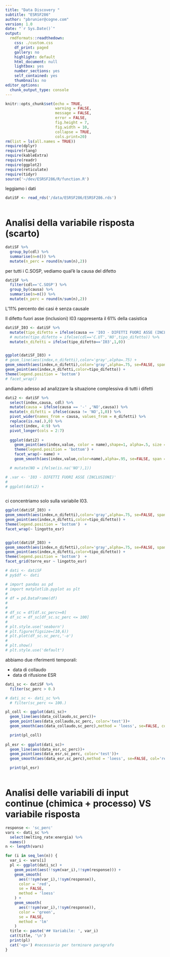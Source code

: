 ```yaml
---
title: "Data Discovery "
subtitle: "ESRSF286"
author: "pbrunier@cogne.com"
version: 1.0 
date: "`r Sys.Date()`"
output:
  rmdformats::readthedown:
    css: ./custom.css
    df_print: paged
    gallery: no
    highlight: default
    html_document: null
    lightbox: yes
    number_sections: yes
    self_contained: yes
    thumbnails: no
editor_options:
  chunk_output_type: console
---
```


```r
knitr::opts_chunk$set(echo = TRUE,
                      warning = FALSE,
                      message = FALSE,
                      error = FALSE,
                      fig.height = 7,
                      fig.width = 10,
                      collapse = TRUE,
                      cols.print=20)
rm(list = ls(all.names = TRUE))
require(dplyr)
require(rlang)
require(kableExtra)
require(readr)
require(ggplot2)
require(reticulate)
require(tidyr)
source('~/dev/ESRSF286/R/function.R')
```

leggiamo i dati 


```r
datiSF <- read_rds('/data/ESRSF286/ESRSF286.rds')
                       
```
# Analisi della variabile risposta (scarto)
```r

datiSF %>% 
  group_by(cdl) %>%
  summarise(n=n()) %>%
  mutate(n_perc = round(n/sum(n),2))


```

per tutti i C.SOSP, vediamo qual'è la causa del difetto

```r

datiSF %>% 
  filter(cdl=='C.SOSP') %>%
  group_by(causa) %>%
  summarise(n=n()) %>%
  mutate(n_perc = round(n/sum(n),2))

```

L'11% percento dei casi è senza causale

Il difetto fuori asse (inclusioni) I03 rappresenta il 61% della casistica

```r

datiSF_I03 <- datiSF %>% 
  mutate(tipo_difetto = ifelse(causa == 'I03 - DIFETTI FUORI ASSE (INCLUSIONI)','I03','OTHER')) %>% 
  # mutate(tipo_difetto = ifelse(cdl=='C.UT','NO',tipo_difetto)) %>% 
  mutate(n_difetti = ifelse(tipo_difetto=='I03',1,0))


ggplot(datiSF_I03) +
# geom_line(aes(index,n_difetti),color='gray',alpha=.75) +
geom_smooth(aes(index,n_difetti),color='gray',alpha=.75, se=FALSE, span = 0.5) +
geom_point(aes(index,n_difetti,color=tipo_difetto)) + 
theme(legend.position = 'bottom')  
# facet_wrap()

```

andiamo adesso ad analizzare la situazione complessiva di tutti i difetti

```r

dati2 <- datiSF %>% 
  select(index,causa, cdl) %>%
  mutate(causa = ifelse(causa == '-' ,'NO',causa)) %>%
  mutate(n_difetti = ifelse(causa != 'NO',1,0)) %>%
  pivot_wider(names_from = causa, values_from = n_difetti) %>%
  replace(is.na(.),0) %>%
  select(index, 4:9) %>%
  pivot_longer(cols = 2:7) 
  
  ggplot(dati2) +
    geom_point(aes(index,value, color = name),shape=1, alpha=.5, size = .5) +
    theme(legend.position = 'bottom') +
    facet_wrap(~ name) +
    geom_smooth(aes(index,value,color=name),alpha=.95, se=FALSE, span = 0.5)

  # mutate(NO = ifelse(is.na('NO'),1))

# .var <- 'I03 - DIFETTI FUORI ASSE (INCLUSIONI)'
# 
# ggplot(dati2) + 
  


```

ci concentriamo solo sulla variabile I03. 
```r

ggplot(datiSF_I03) +
geom_smooth(aes(index,n_difetti),color='gray',alpha=.75, se=FALSE, span = 0.75) +
geom_point(aes(index,n_difetti,color=tipo_difetto)) + 
theme(legend.position = 'bottom')  +
facet_wrap(~ lingotto_esr)


ggplot(datiSF_I03) +
geom_smooth(aes(index,n_difetti),color='gray',alpha=.75, se=FALSE, span = 0.75) +
geom_point(aes(index,n_difetti,color=tipo_difetto)) + 
theme(legend.position = 'bottom')  +
facet_grid(torre_esr ~ lingotto_esr)

```



```r

# dati <- datiSF
# py$df <- dati

```



```python
# import pandas as pd
# import matplotlib.pyplot as plt
# 
# df = pd.DataFrame(df)
# 
# 
# df_sc = df[df.sc_perc>=0]
# df_sc = df_sc[df_sc.sc_perc <= 100]
# 
# plt.style.use('seaborn')
# plt.figure(figsize=(10,6))
# plt.plot(df_sc.sc_perc,'-o')
# 
# plt.show()
# plt.style.use('default')


```

abbiamo due riferimenti temporali:

+ data di collaudo
+ data di rifusione ESR

```r

dati_sc <- datiSF %>%
  filter(sc_perc > 0.)

# dati_sc <- dati_sc %>%
  # filter(sc_perc <= 100.)

pl_coll <- ggplot(dati_sc)+
  geom_line(aes(data_collaudo,sc_perc))+
  geom_point(aes(data_collaudo,sc_perc, color='test'))+
  geom_smooth(aes(data_collaudo,sc_perc),method = 'loess', se=FALSE, col='red')

  print(pl_coll)
  
pl_esr <- ggplot(dati_sc)+
  geom_line(aes(data_esr,sc_perc))+
  geom_point(aes(data_esr,sc_perc, color='test'))+
  geom_smooth(aes(data_esr,sc_perc),method = 'loess', se=FALSE, col='red')

  print(pl_esr)
                       
```

# Analisi delle variabili di input continue (chimica + processo) VS variabile risposta

```r
response <- 'sc_perc'
vars <- dati_sc %>% 
  select(melting_rate:energia) %>%
  names()
n <- length(vars)

for (i in seq_len(n)) {
  var_i <- vars[i]
  pl <- ggplot(dati_sc) +
    geom_point(aes(!!sym(var_i),!!sym(response))) +
    geom_smooth(
      aes(!!sym(var_i),!!sym(response)),
      color = 'red',
      se = FALSE,
      method = 'loess'
    ) +
    geom_smooth(
      aes(!!sym(var_i),!!sym(response)),
      color = 'green',
      se = FALSE,
      method = 'lm'
    )
  title <- paste('## Variabile: ', var_i)
  cat(title, '\n')
  print(pl)
  cat('<p>') #necessario per terminare paragrafo
}
```
